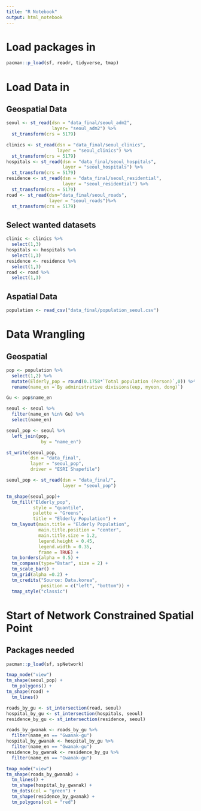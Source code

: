```yaml
---
title: "R Notebook"
output: html_notebook
---
```


# Load packages in

```r
pacman::p_load(sf, readr, tidyverse, tmap)
```

# Load Data in

## Geospatial Data

```r
seoul <- st_read(dsn = "data_final/seoul_adm2",
                 layer= "seoul_adm2") %>%
  st_transform(crs = 5179)
```

```r
clinics <- st_read(dsn = "data_final/seoul_clinics",
                   layer = "seoul_clinics") %>%
  st_transform(crs = 5179)
hospitals <- st_read(dsn = "data_final/seoul_hospitals",
                     layer = "seoul_hospitals") %>%
  st_transform(crs = 5179)
residence <- st_read(dsn = "data_final/seoul_residential",
                     layer = "seoul_residential") %>%
  st_transform(crs = 5179)
road <- st_read(dsn="data_final/seoul_roads",
                layer = "seoul_roads")%>%
  st_transform(crs = 5179)
```

## Select wanted datasets

```r
clinic <- clinics %>%
  select(1,3)
hospitals <- hospitals %>%
  select(1,3)
residence <- residence %>%
  select(1,3)
road <- road %>%
  select(1,3)
```

## Aspatial Data

```r
population <- read_csv("data_final/population_seoul.csv")
```

# Data Wrangling

## Geospatial

```r
pop <- population %>%
  select(1,2) %>%
  mutate(Elderly_pop = round(0.1758*`Total population (Person)`,0)) %>%
  rename(name_en =`By administrative divisions(eup, myeon, dong)`)
```

```r
Gu <- pop$name_en

seoul <- seoul %>%
  filter(name_en %in% Gu) %>%
  select(name_en)
```

```r
seoul_pop <- seoul %>%
  left_join(pop,
             by = "name_en") 
```

```r
st_write(seoul_pop,
         dsn = "data_final",
         layer = "seoul_pop",
         driver = "ESRI Shapefile")
```

```r
seoul_pop <- st_read(dsn = "data_final/",
                     layer = "seoul_pop")
```

```r
tm_shape(seoul_pop)+
  tm_fill("Elderly_pop", 
          style = "quantile", 
          palette = "Greens",
          title = "Elderly Population") +
  tm_layout(main.title = "Elderly Population",
            main.title.position = "center",
            main.title.size = 1.2,
            legend.height = 0.45, 
            legend.width = 0.35,
            frame = TRUE) +
  tm_borders(alpha = 0.5) +
  tm_compass(type="8star", size = 2) +
  tm_scale_bar() +
  tm_grid(alpha =0.2) +
  tm_credits("Source: Data.korea", 
             position = c("left", "bottom")) +
  tmap_style("classic")
```

# Start of Network Constrained Spatial Point

## Packages needed

```r
pacman::p_load(sf, spNetwork)
```

```r
tmap_mode("view")
tm_shape(seoul_pop) +
  tm_polygons() +
tm_shape(road) +
  tm_lines()
```

```r
roads_by_gu <- st_intersection(road, seoul)
hospital_by_gu <- st_intersection(hospitals, seoul)
residence_by_gu <- st_intersection(residence, seoul)
```

```r
roads_by_gwanak <- roads_by_gu %>%
  filter(name_en == "Gwanak-gu")
hospital_by_gwanak <- hospital_by_gu %>%
  filter(name_en == "Gwanak-gu")
residence_by_gwanak <- residence_by_gu %>%
  filter(name_en == "Gwanak-gu")
```

```r
tmap_mode("view")
tm_shape(roads_by_gwanak) +
  tm_lines() +
  tm_shape(hospital_by_gwanak) +
  tm_dots(col = "green") +
  tm_shape(residence_by_gwanak) +
  tm_polygons(col = "red")

```

```r

```
